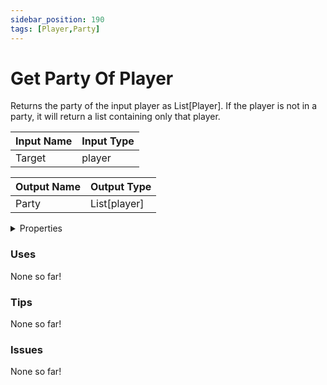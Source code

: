 ```yaml
---
sidebar_position: 190
tags: [Player,Party]
---
```


# Get Party Of Player

Returns the party of the input player as List[Player]. If the player is not in a party, it will return a list containing only that player.




<EsbSvg />

| Input Name | Input Type |
|-----------|-----------|
| Target | player |

| Output Name | Output Type |
|-----------|-----------|
| Party | List[player] |


<details>
  <summary>Properties</summary>
  <div>
    <div>
    <table>
      <thead>
        <tr>
          <th>Is beta required?</th>
          <th>❌</th>
        </tr>
        <tr>
          <th>Is this chip a trolling risk?</th>
          <th>❌</th>
        </tr>
        <tr>
          <th>Chip UUID</th>
          <th>dcbd4d6a-8f42-48ef-ad66-e1f245228d84</th>
        </tr>
      </thead>
    </table>
    </div>
  </div>
</details>

### Uses

None so far!

### Tips

None so far!

### Issues

None so far!